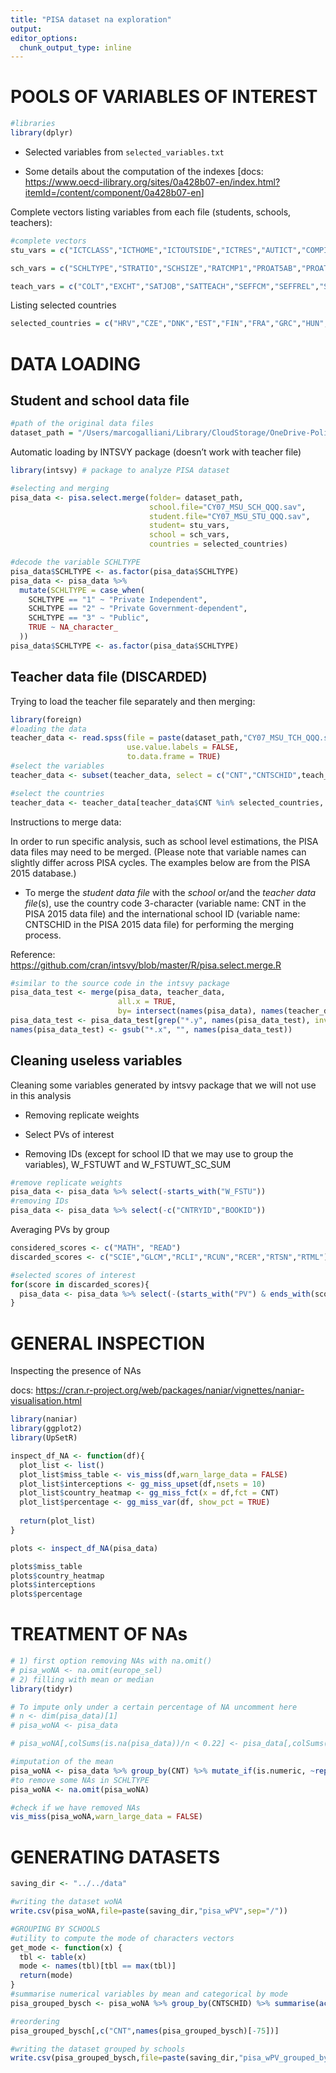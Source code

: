 ```yaml
---
title: "PISA dataset na exploration"
output: 
editor_options: 
  chunk_output_type: inline
---
```


# POOLS OF VARIABLES OF INTEREST

```r
#libraries
library(dplyr)
```

-   Selected variables from `selected_variables.txt`

-   Some details about the computation of the indexes [docs: <https://www.oecd-ilibrary.org/sites/0a428b07-en/index.html?itemId=/content/component/0a428b07-en>]

Complete vectors listing variables from each file (students, schools, teachers):

```r
#complete vectors
stu_vars = c("ICTCLASS","ICTHOME","ICTOUTSIDE","ICTRES","AUTICT","COMPICT","INTICT","ENTUSE","HOMESCH","USESCH","ATTLNACT","EMOSUPS","COMPETE","EUDMO","GFOFAIL","SWBP","RESILIENCE","BELONG","BEINGBULLIED","PERFEED","JOYREAD","CULTPOSS","HEDRES","SCREADCOMP","LMINS","MMINS","WEALTH","ESCS","HOMEPOS","BFMJ2","BMMJ1","HISCED","HISEI", "WEALTH","ESCS","HOMEPOS","BFMJ2","BMMJ1","HISCED","HISEI", "TEACHINT","TEACHSUP","STIMREAD", "PERCOMP","PERCOOP","ICTSCH")

sch_vars = c("SCHLTYPE","STRATIO","SCHSIZE","RATCMP1","PROAT5AB","PROAT5AM","PROAT6","CLSIZE","CREACTIV","EDUSHORT","STAFFSHORT","STUBEHA","TEACHBEHA")

teach_vars = c("COLT","EXCHT","SATJOB","SATTEACH","SEFFCM","SEFFREL","SEFFINS","TCOTLCOMP","TCSTIMREAD","TCSTRATREAD","TCICTUSE","TCDISCLIMA","TCDIRINS","FEEDBACK","ADAPTINSTR","FEEDBINSTR")
```

Listing selected countries

```r
selected_countries = c("HRV","CZE","DNK","EST","FIN","FRA","GRC","HUN","LTU","LUX","POL","SVK","SVN","ESP")
```

# DATA LOADING

## Student and school data file

```r
#path of the original data files
dataset_path = "/Users/marcogalliani/Library/CloudStorage/OneDrive-PolitecnicodiMilano/Corsi/4.2 Applied Statistics/PISA-dataset/PISA_file_sav"
```

Automatic loading by INTSVY package (doesn't work with teacher file)

```r
library(intsvy) # package to analyze PISA dataset

#selecting and merging
pisa_data <- pisa.select.merge(folder= dataset_path,
                               school.file="CY07_MSU_SCH_QQQ.sav", 
                               student.file="CY07_MSU_STU_QQQ.sav",
                               student= stu_vars,
                               school = sch_vars,
                               countries = selected_countries)    
```

```r
#decode the variable SCHLTYPE
pisa_data$SCHLTYPE <- as.factor(pisa_data$SCHLTYPE)
pisa_data <- pisa_data %>%
  mutate(SCHLTYPE = case_when(
    SCHLTYPE == "1" ~ "Private Independent",
    SCHLTYPE == "2" ~ "Private Government-dependent",
    SCHLTYPE == "3" ~ "Public",
    TRUE ~ NA_character_
  ))
pisa_data$SCHLTYPE <- as.factor(pisa_data$SCHLTYPE)
```

## Teacher data file (DISCARDED)

Trying to load the teacher file separately and then merging:

```r
library(foreign)
#loading the data
teacher_data <- read.spss(file = paste(dataset_path,"CY07_MSU_TCH_QQQ.sav",sep = "/"), 
                          use.value.labels = FALSE,
                          to.data.frame = TRUE)
#select the variables
teacher_data <- subset(teacher_data, select = c("CNT","CNTSCHID",teach_vars))

#select the countries
teacher_data <- teacher_data[teacher_data$CNT %in% selected_countries, ]
```

Instructions to merge data:

In order to run specific analysis, such as school level estimations, the PISA data files may need to be merged. (Please note that variable names can slightly differ across PISA cycles. The examples below are from the PISA 2015 database.)

-   To merge the *student data file* with the *school* or/and the *teacher data file*(s), use the country code 3-character (variable name: CNT in the PISA 2015 data file) and the international school ID (variable name: CNTSCHID in the PISA 2015 data file) for performing the merging process.

Reference: <https://github.com/cran/intsvy/blob/master/R/pisa.select.merge.R>

```r
#similar to the source code in the intsvy package 
pisa_data_test <- merge(pisa_data, teacher_data, 
                        all.x = TRUE,
                        by= intersect(names(pisa_data), names(teacher_data)))
pisa_data_test <- pisa_data_test[grep("*.y", names(pisa_data_test), invert=TRUE)]
names(pisa_data_test) <- gsub("*.x", "", names(pisa_data_test))
```

## Cleaning useless variables

Cleaning some variables generated by intsvy package that we will not use in this analysis

-   Removing replicate weights

-   Select PVs of interest

-   Removing IDs (except for school ID that we may use to group the variables), W_FSTUWT and W_FSTUWT_SC_SUM

```r
#remove replicate weights
pisa_data <- pisa_data %>% select(-starts_with("W_FSTU")) 
#removing IDs
pisa_data <- pisa_data %>% select(-c("CNTRYID","BOOKID")) 
```

Averaging PVs by group

```r
considered_scores <- c("MATH", "READ")
discarded_scores <- c("SCIE","GLCM","RCLI","RCUN","RCER","RTSN","RTML")

#selected scores of interest
for(score in discarded_scores){
  pisa_data <- pisa_data %>% select(-(starts_with("PV") & ends_with(score)))
}
```

# GENERAL INSPECTION

Inspecting the presence of NAs

docs: <https://cran.r-project.org/web/packages/naniar/vignettes/naniar-visualisation.html>

```r
library(naniar)
library(ggplot2)
library(UpSetR)

inspect_df_NA <- function(df){
  plot_list <- list() 
  plot_list$miss_table <- vis_miss(df,warn_large_data = FALSE)    
  plot_list$interceptions <- gg_miss_upset(df,nsets = 10)
  plot_list$country_heatmap <- gg_miss_fct(x = df,fct = CNT)
  plot_list$percentage <- gg_miss_var(df, show_pct = TRUE) 
  
  return(plot_list)
}
```

```r
plots <- inspect_df_NA(pisa_data)

plots$miss_table
plots$country_heatmap
plots$interceptions
plots$percentage
```

# TREATMENT OF NAs

```r
# 1) first option removing NAs with na.omit()
# pisa_woNA <- na.omit(europe_sel)
# 2) filling with mean or median
library(tidyr)

# To impute only under a certain percentage of NA uncomment here
# n <- dim(pisa_data)[1] 
# pisa_woNA <- pisa_data

# pisa_woNA[,colSums(is.na(pisa_data))/n < 0.22] <- pisa_data[,colSums(is.na(pisa_data))/n < 0.1] %>% group_by(CNT) %>% mutate_if(is.numeric, ~replace_na(.,mean(., na.rm = TRUE)))

#imputation of the mean
pisa_woNA <- pisa_data %>% group_by(CNT) %>% mutate_if(is.numeric, ~replace_na(.,mean(., na.rm = TRUE)))
#to remove some NAs in SCHLTYPE
pisa_woNA <- na.omit(pisa_woNA)

#check if we have removed NAs
vis_miss(pisa_woNA,warn_large_data = FALSE)
```

# GENERATING DATASETS

```r
saving_dir <- "../../data"

#writing the dataset woNA
write.csv(pisa_woNA,file=paste(saving_dir,"pisa_wPV",sep="/"))

#GROUPING BY SCHOOLS
#utility to compute the mode of characters vectors
get_mode <- function(x) {
  tbl <- table(x)
  mode <- names(tbl)[tbl == max(tbl)]
  return(mode)
}
#summarise numerical variables by mean and categorical by mode
pisa_grouped_bysch <- pisa_woNA %>% group_by(CNTSCHID) %>% summarise(across(where(is.numeric),mean),across(where(is.character), get_mode))

#reordering
pisa_grouped_bysch[,c("CNT",names(pisa_grouped_bysch)[-75])]

#writing the dataset grouped by schools
write.csv(pisa_grouped_bysch,file=paste(saving_dir,"pisa_wPV_grouped_bysch",sep="/"))
```
